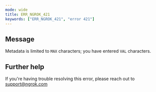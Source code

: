 ```yaml
---
mode: wide
title: ERR_NGROK_421
keywords: ["ERR_NGROK_421", "error 421"]
---
```


## Message

Metadata is limited to `MAX` characters; you have entered `VAL` characters.

## Further help

If you're having trouble resolving this error, please reach out to [support@ngrok.com](mailto:support@ngrok.com?subject=Help%20with%20ERR_NGROK_421)
